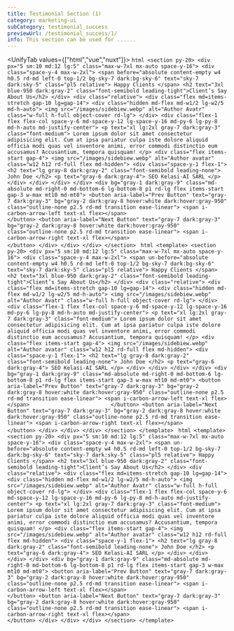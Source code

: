 ```yaml
---
title: Testimonial Section (1)
category: marketing-ui
subCategory: testimonial_success
previewUrl: /testimonial_success/1/
info: This section can be used for ......
---
```


<UnifyTab values={["html","vue","nuxt"]}>
    <TabPanel value="html">
    ```html
    <section py-20>
        <div px="5 sm:10 md:12 lg:5" class="max-w-7xl mx-auto space-y-16">
            <div class="space-y-4 max-w-2xl">
                <span before="absolute content-empty w4 h0.5 rd-md left-0 top-1/2 bg-sky-7 dark:bg-sky-6" text="sky-7 dark:sky-5" class="pl5 relative">
                    Happy Clients
                </span>
                <h2 text="3xl blue-950 dark:gray-2" class="font-semibold leading-tight">Client’s Say About Us</h2>
            </div>
            <div
                class="relative">
                <div class="flex md=items-stretch gap-10 lg=gap-14">
                    <div class="hidden md-flex md-w1/2 lg-w2/5 md-h-auto">
                        <img src="/images/sidebiew.webp" alt="Author Avatr" class="w-full h-full object-cover rd-lg">
                    </div>
                    <div class="flex-1 flex flex-col space-y-6 md-space-y-12 lg-space-y-16 md-py-6 lg-py-8 md-h-auto md-justify-center">
                        <p text="xl lg:2xl gray-7 dark:gray-3" class="font-medium">
                            Lorem ipsum dolor sit amet consectetur adipisicing elit. Cum at ipsa pariatur culpa iste dolore aliquid officia modi quas vel inventore animi, error commodi distinctio eum accusamus? Accusantium, tempora quisquam!
                        </p>
                        <div class="flex items-start gap-4">
                            <img src="/images/sidebiew.webp" alt="Author avatar" class="w12 h12 rd-full flex md-hidden">
                            <div class="space-y-1 flex-1">
                                <h2 text="lg gray-8 dark:gray-2" class="font-semibold leading-none">
                                    John Doe
                                </h2>
                                <p text="gray-6 dark:gray-4">
                                    SEO Kelasi-AI SARL
                                </p>
                            </div>
                        </div>
                    </div>
                </div>
                <div bg="gray-1 dark:gray-9" class="md-absolute md-right-0 md-bottom-6 lg-bottom-8 p1 rd-lg flex items-start gap-3 w-max mt10 md-mt0">
                    <button aria-label="Prev Button" text="gray-7 dark:gray-3" bg="gray-2 dark:gray-8 hover:white dark:hover:gray-950" class="outline-none p2.5 rd-md transition ease-linear">
                        <span i-carbon-arrow-left text-xl flex></span>                         
                    </button>
                    <button aria-label="Next Button" text="gray-7 dark:gray-3" bg="gray-2 dark:gray-8 hover:white dark:hover:gray-950" class="outline-none p2.5 rd-md transition ease-linear">
                        <span i-carbon-arrow-right text-xl flex></span>                                                  
                    </button>
                </div>
            </div>
        </div>
    </section>
    ```
    </TabPanel>
    <TabPanel value="vue">
    ```html
    <template>
        <section py-20>
            <div px="5 sm:10 md:12 lg:5" class="max-w-7xl mx-auto space-y-16">
                <div class="space-y-4 max-w-2xl">
                    <span un-before="absolute content-empty w4 h0.5 rd-md left-0 top-1/2 bg-sky-7 dark:bg-sky-6" text="sky-7 dark:sky-5" class="pl5 relative">
                        Happy Clients
                    </span>
                    <h2 text="3xl blue-950 dark:gray-2" class="font-semibold leading-tight">Client’s Say About Us</h2>
                </div>
                <div
                    class="relative">
                    <div class="flex md=items-stretch gap-10 lg=gap-14">
                        <div class="hidden md-flex md-w1/2 lg-w2/5 md-h-auto">
                            <img src="/images/sidebiew.webp" alt="Author Avatr" class="w-full h-full object-cover rd-lg">
                        </div>
                        <div class="flex-1 flex flex-col space-y-6 md-space-y-12 lg-space-y-16 md-py-6 lg-py-8 md-h-auto md-justify-center">
                            <p text="xl lg:2xl gray-7 dark:gray-3" class="font-medium">
                                Lorem ipsum dolor sit amet consectetur adipisicing elit. Cum at ipsa pariatur culpa iste dolore aliquid officia modi quas vel inventore animi, error commodi distinctio eum accusamus? Accusantium, tempora quisquam!
                            </p>
                            <div class="flex items-start gap-4">
                                <img src="/images/sidebiew.webp" alt="Author avatar" class="w12 h12 rd-full flex md-hidden">
                                <div class="space-y-1 flex-1">
                                    <h2 text="lg gray-8 dark:gray-2" class="font-semibold leading-none">
                                        John Doe
                                    </h2>
                                    <p text="gray-6 dark:gray-4">
                                        SEO Kelasi-AI SARL
                                    </p>
                                </div>
                            </div>
                        </div>
                    </div>
                    <div bg="gray-1 dark:gray-9" class="md-absolute md-right-0 md-bottom-6 lg-bottom-8 p1 rd-lg flex items-start gap-3 w-max mt10 md-mt0">
                        <button aria-label="Prev Button" text="gray-7 dark:gray-3" bg="gray-2 dark:gray-8 hover:white dark:hover:gray-950" class="outline-none p2.5 rd-md transition ease-linear">
                            <span i-carbon-arrow-left text-xl flex></span>                         
                        </button>
                        <button aria-label="Next Button" text="gray-7 dark:gray-3" bg="gray-2 dark:gray-8 hover:white dark:hover:gray-950" class="outline-none p2.5 rd-md transition ease-linear">
                            <span i-carbon-arrow-right text-xl flex></span>                                                  
                        </button>
                    </div>
                </div>
            </div>
        </section>
    </template>
    ```
    </TabPanel>
    <TabPanel value="nuxt">
    ```html
    <template>
        <section py-20>
            <div px="5 sm:10 md:12 lg:5" class="max-w-7xl mx-auto space-y-16">
                <div class="space-y-4 max-w-2xl">
                    <span un-before="absolute content-empty w4 h0.5 rd-md left-0 top-1/2 bg-sky-7 dark:bg-sky-6" text="sky-7 dark:sky-5" class="pl5 relative">
                        Happy Clients
                    </span>
                    <h2 text="3xl blue-950 dark:gray-2" class="font-semibold leading-tight">Client’s Say About Us</h2>
                </div>
                <div
                    class="relative">
                    <div class="flex md=items-stretch gap-10 lg=gap-14">
                        <div class="hidden md-flex md-w1/2 lg-w2/5 md-h-auto">
                            <img src="/images/sidebiew.webp" alt="Author Avatr" class="w-full h-full object-cover rd-lg">
                        </div>
                        <div class="flex-1 flex flex-col space-y-6 md-space-y-12 lg-space-y-16 md-py-6 lg-py-8 md-h-auto md-justify-center">
                            <p text="xl lg:2xl gray-7 dark:gray-3" class="font-medium">
                                Lorem ipsum dolor sit amet consectetur adipisicing elit. Cum at ipsa pariatur culpa iste dolore aliquid officia modi quas vel inventore animi, error commodi distinctio eum accusamus? Accusantium, tempora quisquam!
                            </p>
                            <div class="flex items-start gap-4">
                                <img src="/images/sidebiew.webp" alt="Author avatar" class="w12 h12 rd-full flex md-hidden">
                                <div class="space-y-1 flex-1">
                                    <h2 text="lg gray-8 dark:gray-2" class="font-semibold leading-none">
                                        John Doe
                                    </h2>
                                    <p text="gray-6 dark:gray-4">
                                        SEO Kelasi-AI SARL
                                    </p>
                                </div>
                            </div>
                        </div>
                    </div>
                    <div bg="gray-1 dark:gray-9" class="md-absolute md-right-0 md-bottom-6 lg-bottom-8 p1 rd-lg flex items-start gap-3 w-max mt10 md-mt0">
                        <button aria-label="Prev Button" text="gray-7 dark:gray-3" bg="gray-2 dark:gray-8 hover:white dark:hover:gray-950" class="outline-none p2.5 rd-md transition ease-linear">
                            <span i-carbon-arrow-left text-xl flex></span>                         
                        </button>
                        <button aria-label="Next Button" text="gray-7 dark:gray-3" bg="gray-2 dark:gray-8 hover:white dark:hover:gray-950" class="outline-none p2.5 rd-md transition ease-linear">
                            <span i-carbon-arrow-right text-xl flex></span>                                                  
                        </button>
                    </div>
                </div>
            </div>
        </section>
    </template>
    ```
    </TabPanel>
</UnifyTab>